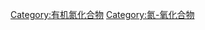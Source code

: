 {{catmore}}
{{Commonscat|Nitro compounds}}

[[Category:有机氮化合物|Category:有机氮化合物]]
[[Category:氮-氧化合物|Category:氮-氧化合物]]